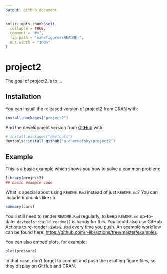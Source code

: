 ```yaml
---
output: github_document
---
```


<!-- README.md is generated from README.Rmd. Please edit that file -->

```r
knitr::opts_chunk$set(
  collapse = TRUE,
  comment = "#>",
  fig.path = "man/figures/README-",
  out.width = "100%"
)
```

# project2

<!-- badges: start -->
<!-- badges: end -->

The goal of project2 is to ...

## Installation

You can install the released version of project2 from [CRAN](https://CRAN.R-project.org) with:

``` r
install.packages("project2")
```

And the development version from [GitHub](https://github.com/) with:

``` r
# install.packages("devtools")
devtools::install_github("a-chernofsky/project2")
```
## Example

This is a basic example which shows you how to solve a common problem:

```r
library(project2)
## basic example code
```

What is special about using `README.Rmd` instead of just `README.md`? You can include R chunks like so:

```r
summary(cars)
```

You'll still need to render `README.Rmd` regularly, to keep `README.md` up-to-date. `devtools::build_readme()` is handy for this. You could also use GitHub Actions to re-render `README.Rmd` every time you push. An example workflow can be found here: <https://github.com/r-lib/actions/tree/master/examples>.

You can also embed plots, for example:

```r
plot(pressure)
```

In that case, don't forget to commit and push the resulting figure files, so they display on GitHub and CRAN.
